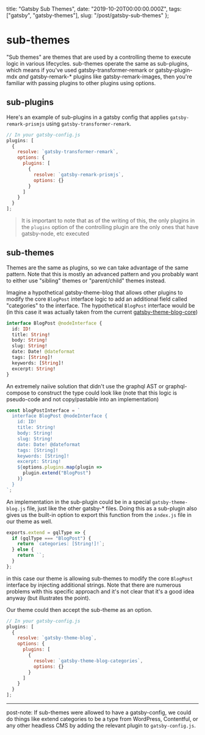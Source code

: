   title: "Gatsby Sub Themes",
  date: "2019-10-20T00:00:00.000Z",
  tags: ["gatsby", "gatsby-themes"],
  slug: "/post/gatsby-sub-themes"
};

# sub-themes

"Sub themes" are themes that are used by a controlling theme
to execute logic in various lifecycles. sub-themes operate
the same as sub-plugins, which means if you've used
gatsby-transformer-remark or gatsby-plugin-mdx _and_
gatsby-remark-\* plugins like gatsby-remark-images, then
you're familiar with passing plugins to other plugins using
options.

## sub-plugins

Here's an example of sub-plugins in a gatsby config that
applies `gatsby-remark-prismjs` using
`gatsby-transformer-remark`.

```js title=gatsby-config.js
// In your gatsby-config.js
plugins: [
  {
    resolve: `gatsby-transformer-remark`,
    options: {
      plugins: [
        {
          resolve: `gatsby-remark-prismjs`,
          options: {}
        }
      ]
    }
  }
];
```

> It is important to note that as of the writing of this,
> the only plugins in the `plugins` option of the
> controlling plugin are the only ones that have
> gatsby-node, etc executed

## sub-themes

Themes are the same as plugins, so we can take advantage of
the same pattern. Note that this is mostly an advanced
pattern and you probably want to either use "sibling" themes
or "parent/child" themes instead.

Imagine a hypothetical gatsby-theme-blog that allows other
plugins to modify the core `BlogPost` interface logic to add
an additional field called "categories" to the interface.
The hypothetical `BlogPost` interface would be (in this case
it was actually taken from the current
[gatsby-theme-blog-core](https://github.com/gatsbyjs/gatsby/blob/3d2f82d6909c5ed9621f232b9746cc0196d36193/packages/gatsby-theme-blog-core/gatsby-node.js#L48-L58))

```graphql title=gatsby-node.js
interface BlogPost @nodeInterface {
  id: ID!
  title: String!
  body: String!
  slug: String!
  date: Date! @dateformat
  tags: [String]!
  keywords: [String]!
  excerpt: String!
}
```

An extremely naiive solution that didn't use the graphql AST
or graphql-compose to construct the type could look like
(note that this logic is pseudo-code and not copy/pastable
into an implementation)

```js
const blogPostInterface = `
  interface BlogPost @nodeInterface {
    id: ID!
    title: String!
    body: String!
    slug: String!
    date: Date! @dateformat
    tags: [String]!
    keywords: [String]!
    excerpt: String!
    ${options.plugins.map(plugin =>
      plugin.extend("BlogPost")
    )}
  }
`;
```

An implementation in the sub-plugin could be in a special
`gatsby-theme-blog.js` file, just like the other gatsby-\*
files. Doing this as a sub-plugin also gives us the built-in
option to export this function from the `index.js` file in
our theme as well.

```js
exports.extend = gqlType => {
  if (gqlType === "BlogPost") {
    return `categories: [String!]!`;
  } else {
    return ``;
  }
};
```

in this case our theme is allowing sub-themes to modify the
core `BlogPost` interface by injecting additional strings.
Note that there are numerous problems with this specific
approach and it's not clear that it's a good idea anyway
(but illustrates the point).

Our theme could then accept the sub-theme as an option.

```js {6-11} title=gatsby-config.js
// In your gatsby-config.js
plugins: [
  {
    resolve: `gatsby-theme-blog`,
    options: {
      plugins: [
        {
          resolve: `gatsby-theme-blog-categories`,
          options: {}
        }
      ]
    }
  }
];
```

---

post-note: If sub-themes were allowed to have a
gatsby-config, we could do things like extend categories to
be a type from WordPress, Contentful, or any other headless
CMS by adding the relevant plugin to `gatsby-config.js`.

